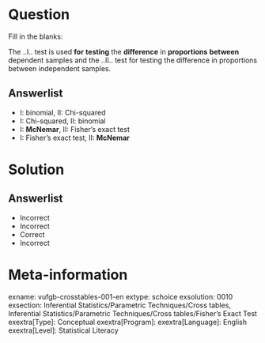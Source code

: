Question
========
  
Fill in the blanks:

The ..I.. test is used **for** **testing** the **difference** in **proportions** **between** dependent samples and the ..II.. test for testing the difference in
proportions between independent samples.


Answerlist
----------
* I: binomial, II: Chi-squared
* I: Chi-squared, II: binomial
* I: **McNemar**, II: Fisher's exact test
* I: Fisher's exact test, II: **McNemar**

Solution
========
  
Answerlist
----------
* Incorrect
* Incorrect
* Correct
* Incorrect

Meta-information
================
exname: vufgb-crosstables-001-en
extype: schoice
exsolution: 0010
exsection: Inferential Statistics/Parametric Techniques/Cross tables, Inferential Statistics/Parametric Techniques/Cross tables/Fisher's Exact Test
exextra[Type]: Conceptual
exextra[Program]: 
exextra[Language]: English
exextra[Level]: Statistical Literacy

